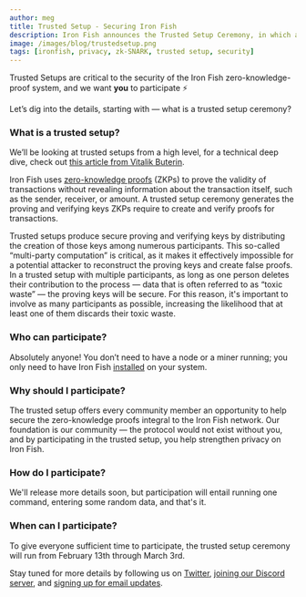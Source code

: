 ```yaml
---
author: meg
title: Trusted Setup - Securing Iron Fish
description: Iron Fish announces the Trusted Setup Ceremony, in which all are invited to help secure the network.
image: /images/blog/trustedsetup.png
tags: [ironfish, privacy, zk-SNARK, trusted setup, security]
---
```


Trusted Setups are critical to the security of the Iron Fish zero-knowledge-proof system, and we want **you** to participate ⚡

Let’s dig into the details, starting with — what is a trusted setup ceremony?

### What is a trusted setup?

We’ll be looking at trusted setups from a high level, for a technical deep dive, check out [this article from Vitalik Buterin](https://vitalik.ca/general/2022/03/14/trustedsetup.html).

Iron Fish uses [zero-knowledge proofs](https://ironfish.network/docs/whitepaper/6_transaction) (ZKPs) to prove the validity of transactions without revealing information about the transaction itself, such as the sender, receiver, or amount. A trusted setup ceremony generates the proving and verifying keys ZKPs require to create and verify proofs for transactions.

Trusted setups produce secure proving and verifying keys by distributing the creation of those keys among numerous participants. This so-called “multi-party computation” is critical, as it makes it effectively impossible for a potential attacker to reconstruct the proving keys and create false proofs. In a trusted setup with multiple participants, as long as one person deletes their contribution to the process — data that is often referred to as “toxic waste” — the proving keys will be secure. For this reason, it's important to involve as many participants as possible, increasing the likelihood that at least one of them discards their toxic waste.

### Who can participate?

Absolutely anyone! You don’t need to have a node or a miner running; you only need to have Iron Fish [installed](https://ironfish.network/use/get-started/installation) on your system.

### Why should I participate?

The trusted setup offers every community member an opportunity to help secure the zero-knowledge proofs integral to the Iron Fish network. Our foundation is our community — the protocol would not exist without you, and by participating in the trusted setup, you help strengthen privacy on Iron Fish.

### How do I participate?

We'll release more details soon, but participation will entail running one command, entering some random data, and that's it.

### When can I participate?

To give everyone sufficient time to participate, the trusted setup ceremony will run from February 13th through March 3rd.

Stay tuned for more details by following us on [Twitter](https://twitter.com/ironfishcrypto), [joining our Discord server](https://discord.gg/uCWctApGYN), and [signing up for email updates](https://ironfish.network/#email-signup).
